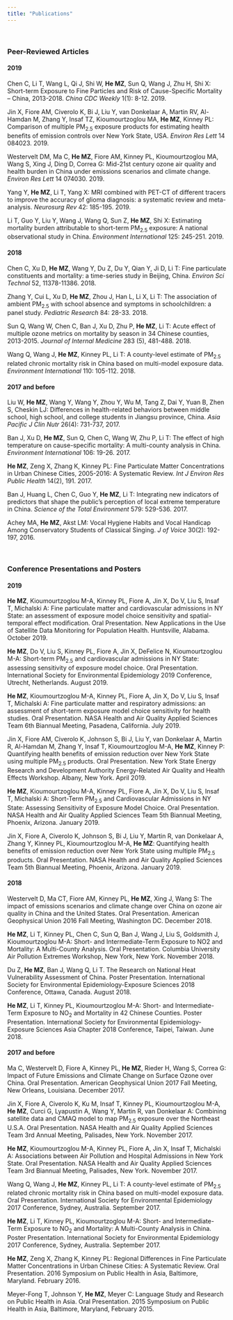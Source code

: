 ```yaml
---
title: "Publications"
---
```


<br>

### Peer-Reviewed Articles

#### 2019
Chen C, Li T, Wang L, Qi J, Shi W, **He MZ**, Sun Q, Wang J, Zhu H, Shi X: Short-term Exposure to Fine Particles and Risk of Cause-Specific Mortality – China, 2013-2018. *China CDC Weekly* 1(1): 8-12. 2019.

Jin X, Fiore AM, Civerolo K, Bi J, Liu Y, van Donkelaar A, Martin RV, Al-Hamdan M, Zhang Y, Insaf TZ, Kioumourtzoglou MA, **He MZ**, Kinney PL: Comparison of multiple PM~2.5~ exposure products for estimating health benefits of emission controls over New York State, USA. *Environ Res Lett* 14 084023. 2019.

Westervelt DM, Ma C, **He MZ**, Fiore AM, Kinney PL, Kioumourtzoglou MA, Wang S, Xing J, Ding D, Correa G: Mid-21st century ozone air quality and health burden in China under emissions scenarios and climate change. *Environ Res Lett* 14 074030. 2019.

Yang Y, **He MZ**, Li T, Yang X: MRI combined with PET-CT of different tracers to improve the accuracy of glioma diagnosis: a systematic review and meta-analysis. *Neurosurg Rev* 42: 185-195. 2019.

Li T, Guo Y, Liu Y, Wang J, Wang Q, Sun Z, **He MZ**, Shi X: Estimating mortality burden attributable to short-term PM~2.5~ exposure: A national observational study in China. *Environment International* 125: 245-251. 2019.


#### 2018
Chen C, Xu D, **He MZ**, Wang Y, Du Z, Du Y, Qian Y, Ji D, Li T: Fine particulate constituents and mortality: a time-series study in Beijing, China. *Environ Sci Technol* 52, 11378-11386. 2018.

Zhang Y, Cui L, Xu D, **He MZ**, Zhou J, Han L, Li X, Li T: The association of ambient PM~2.5~ with school absence and symptoms in schoolchildren: a panel study. *Pediatric Research* 84: 28-33. 2018.

Sun Q, Wang W, Chen C, Ban J, Xu D, Zhu P, **He MZ**, Li T: Acute effect of multiple ozone metrics on mortality by season in 34 Chinese counties, 2013-2015. *Journal of Internal Medicine* 283 (5), 481-488. 2018.

Wang Q, Wang J, **He MZ**, Kinney PL, Li T: A county-level estimate of PM~2.5~ related chronic mortality risk in China based on multi-model exposure data. *Environment International* 110: 105-112. 2018.


#### 2017 and before
Liu W, **He MZ**, Wang Y, Wang Y, Zhou Y, Wu M, Tang Z, Dai Y, Yuan B, Zhen S, Cheskin LJ: Differences in health-related behaviors between middle school, high school, and college students in Jiangsu province, China. *Asia Pacific J Clin Nutr* 26(4): 731-737, 2017.

Ban J, Xu D, **He MZ**, Sun Q, Chen C, Wang W, Zhu P, Li T: The effect of high temperature on cause-specific mortality: A multi-county analysis in China. *Environment International* 106: 19-26. 2017.

**He MZ**, Zeng X, Zhang K, Kinney PL: Fine Particulate Matter Concentrations in Urban Chinese Cities, 2005-2016: A Systematic Review. *Int J Environ Res Public Health* 14(2), 191. 2017. 

Ban J, Huang L, Chen C, Guo Y, **He MZ**, Li T: Integrating new indicators of predictors that shape the public’s perception of local extreme temperature in China. *Science of the Total Environment* 579: 529-536. 2017.

Achey MA, **He MZ**, Akst LM: Vocal Hygiene Habits and Vocal Handicap Among Conservatory Students of Classical Singing. *J of Voice* 30(2): 192-197, 2016.

<br>

### Conference Presentations and Posters

#### 2019
**He MZ**, Kioumourtzoglou M-A, Kinney PL, Fiore A, Jin X, Do V, Liu S, Insaf T, Michalski A: Fine particulate matter and cardiovascular admissions in NY State: an assessment of exposure model choice sensitivity and spatial-temporal effect modification. Oral Presentation. New Applications in the Use of Satellite Data Monitoring for Population Health. Huntsville, Alabama. October 2019.

**He MZ**, Do V, Liu S, Kinney PL, Fiore A, Jin X, DeFelice N, Kioumourtzoglou M-A: Short-term PM~2.5~ and cardiovascular admissions in NY State: assessing sensitivity of exposure model choice. Oral Presentation. International Society for Environmental Epidemiology 2019 Conference, Utrecht, Netherlands. August 2019.

**He MZ**, Kioumourtzoglou M-A, Kinney PL, Fiore A, Jin X, Do V, Liu S, Insaf T, Michalski A: Fine particulate matter and respiratory admissions: an assessment of short-term exposure model choice sensitivity for health studies. Oral Presentation. NASA Health and Air Quality Applied Sciences Team 6th Biannual Meeting, Pasadena, California. July 2019.

Jin X, Fiore AM, Civerolo K, Johnson S, Bi J, Liu Y, van Donkelaar A, Martin R, Al-Hamdan M, Zhang Y, Insaf T, Kioumourtzoglou M-A, **He MZ**, Kinney P: Quantifying health benefits of emission reduction over New York State using multiple PM~2.5~ products. Oral Presentation. New York State Energy Research and Development Authority Energy-Related Air Quality and Health Effects Workshop. Albany, New York. April 2019.

**He MZ**, Kioumourtzoglou M-A, Kinney PL, Fiore A, Jin X, Do V, Liu S, Insaf T, Michalski A: Short-Term PM~2.5~ and Cardiovascular Admissions in NY State: Assessing Sensitivity of Exposure Model Choice. Oral Presentation. NASA Health and Air Quality Applied Sciences Team 5th Biannual Meeting, Phoenix, Arizona. January 2019.

Jin X, Fiore A, Civerolo K, Johnson S, Bi J, Liu Y, Martin R, van Donkelaar A, Zhang Y, Kinney PL, Kioumourtzoglou M-A, **He MZ**: Quantifying health benefits of emission reduction over New York State using multiple PM~2.5~ products. Oral Presentation. NASA Health and Air Quality Applied Sciences Team 5th Biannual Meeting, Phoenix, Arizona. January 2019.

#### 2018
Westervelt D, Ma CT, Fiore AM, Kinney PL, **He MZ**, Xing J, Wang S: The impact of emissions scenarios and climate change over China on ozone air quality in China and the United States. Oral Presentation. American Geophysical Union 2016 Fall Meeting, Washington DC. December 2018.

**He MZ**, Li T, Kinney PL, Chen C, Sun Q, Ban J, Wang J, Liu S, Goldsmith J, Kioumourtzoglou M-A: Short- and Intermediate-Term Exposure to NO2 and Mortality: A Multi-County Analysis. Oral Presentation. Columbia University Air Pollution Extremes Workshop, New York, New York. November 2018.

Du Z, **He MZ**, Ban J, Wang Q, Li T. The Research on National Heat Vulnerability Assessment of China. Poster Presentation. International Society for Environmental Epidemiology-Exposure Sciences 2018 Conference, Ottawa, Canada. August 2018.

**He MZ**, Li T, Kinney PL, Kioumourtzoglou M-A: Short- and Intermediate-Term Exposure to NO~2~ and Mortality in 42 Chinese Counties. Poster Presentation. International Society for Environmental Epidemiology-Exposure Sciences Asia Chapter 2018 Conference, Taipei, Taiwan. June 2018.

#### 2017 and before

Ma C, Westervelt D, Fiore A, Kinney PL, **He MZ**, Rieder H, Wang S, Correa G: Impact of Future Emissions and Climate Change on Surface Ozone over China. Oral Presentation. American Geophysical Union 2017 Fall Meeting, New Orleans, Louisiana. December 2017.

Jin X, Fiore A, Civerolo K, Ku M, Insaf T, Kinney PL, Kioumourtzoglou M-A, **He MZ**, Curci G, Lyapustin A, Wang Y, Martin R, van Donkelaar A: Combining satellite data and CMAQ model to map PM~2.5~ exposure over the Northeast U.S.A. Oral Presentation. NASA Health and Air Quality Applied Sciences Team 3rd Annual Meeting, Palisades, New York. November 2017.

**He MZ**, Kioumourtzoglou M-A, Kinney PL, Fiore A, Jin X, Insaf T, Michalski A: Associations between Air Pollution and Hospital Admissions in New York State. Oral Presentation. NASA Health and Air Quality Applied Sciences Team 3rd Biannual Meeting, Palisades, New York. November 2017.

Wang Q, Wang J, **He MZ**, Kinney PL, Li T: A county-level estimate of PM~2.5~ related chronic mortality risk in China based on multi-model exposure data. Oral Presentation. International Society for Environmental Epidemiology 2017 Conference, Sydney, Australia. September 2017.

**He MZ**, Li T, Kinney PL, Kioumourtzoglou M-A: Short- and Intermediate-Term Exposure to NO~2~ and Mortality: A Multi-County Analysis in China. Poster Presentation. International Society for Environmental Epidemiology 2017 Conference, Sydney, Australia. September 2017.

**He MZ**, Zeng X, Zhang K, Kinney PL: Regional Differences in Fine Particulate Matter Concentrations in Urban Chinese Cities: A Systematic Review. Oral Presentation. 2016 Symposium on Public Health in Asia, Baltimore, Maryland. February 2016.

Meyer-Fong T, Johnson Y, **He MZ**, Meyer C: Language Study and Research on Public Health in Asia. Oral Presentation. 2015 Symposium on Public Health in Asia, Baltimore, Maryland, February 2015.
